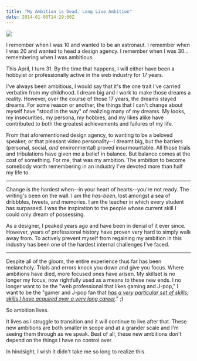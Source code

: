 ```yaml
---
title: "My Ambition is Dead, Long Live Ambition"
date: 2014-01-06T14:29:00Z
---
```


![](http://666a658c624a3c03a6b2-25cda059d975d2f318c03e90bcf17c40.r92.cf1.rackcdn.com/unsplash_528a8fb8a276d_1.JPG)

I remember when I was 10 and wanted to be an astronaut.
I remember when I was 20 and wanted to head a design agency.
I remember when I was 30... remembering when I was ambitious.

This April, I turn 31. By the time that happens, I will either have been a hobbyist or professionally active in the web industry for *17* years.

I've always been ambitious, I would say that it's the one trait I've carried verbatim from my childhood. I dream big and I work to make those dreams a reality. However, over the course of those 17 years, the dreams stayed dreams. For some reason or another, the things that I can't change about myself have "stood in the way" of realizing many of my dreams. My looks, my insecurities, my persona, my hobbies, and my likes alike have contributed to both the greatest achievements and failures of my life.

From that aforementioned design agency, to wanting to be a beloved speaker, or that pleasant video personality--I dreamt big, but the barriers (personal, social, *and* environmental) proved insurmountable. All those trials and tribulations have given me a belief in balance. But balance comes at the cost of something. For me, that was my ambition. The ambition to become somebody worth remembering in an industry I've devoted more than half my life to.

---

Change is the hardest when--in your heart of hearts--you're not ready. The writing's been on the wall. I am the *has-been*, lost amongst a sea of dribbbles, tweets, and memories. I am the teacher in which every student has surpassed. I was the inspiration to the people whose current skill I could only dream of possessing.

As a designer, I peaked years ago and have been in denial of it ever since. However, years of professional history have proven very hard to simply walk away from. To actively prevent myself from regaining my ambition in this industry has been one of the hardest internal challenges I've faced.

---

Despite all of the gloom, the entire experience thus far has been melancholy. Trials and errors knock you down and give you focus. Where ambitions have died, more focused ones have arisen. My skillset is no longer my focus, now rightfully used as a means to these new ends. I no longer want to be the "web professional that likes gaming and J-pop," I want to be the "gamer and J-pop fan that *[has a very particular set of skills; skills I have acquired over a very long career][1]*." ;)

So ambition lives.

It lives as I struggle to transition and it will continue to live after that. These new ambitions are both smaller in scope and at a grander scale and I'm seeing them through as we speak. Best of all, these new ambitions don't depend on the things I have no control over.

In hindsight, I wish it didn't take me so long to realize this.

[1]: https://www.youtube.com/watch?v=KgmO32IdwuE
